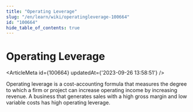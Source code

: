 ```yaml
---
title: "Operating Leverage"
slug: "/en/learn/wiki/operatingleverage-100664"
id: "100664"
hide_table_of_contents: true
---
```



# Operating Leverage

<ArticleMeta id={100664} updatedAt={'2023-09-26 13:58:51'} />
<div className='border-solid border-b border-t-0 my-4 border-[var(--ifm-color-gray-300)]' />

Operating leverage is a cost-accounting formula that measures the degree to which a firm or project can increase operating income by increasing revenue. A business that generates sales with a high gross margin and low variable costs has high operating leverage.
